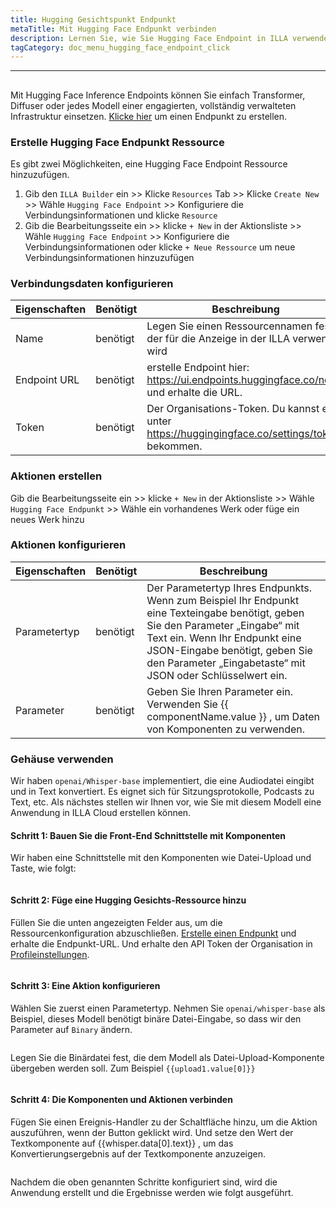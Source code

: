 ```yaml
---
title: Hugging Gesichtspunkt Endpunkt
metaTitle: Mit Hugging Face Endpunkt verbinden
description: Lernen Sie, wie Sie Hugging Face Endpoint in ILLA verwenden
tagCategory: doc_menu_hugging_face_endpoint_click
---
```


* * *

## <Heading hidden>Umhüllender Gesichtspunkt Endpunkt</Heading>

Mit Hugging Face Inference Endpoints können Sie einfach Transformer, Diffuser oder jedes Modell einer engagierten, vollständig verwalteten Infrastruktur einsetzen. [Klicke hier](https://ui.endpoints.huggingface.co/new) um einen Endpunkt zu erstellen. 

### Erstelle Hugging Face Endpunkt Ressource

Es gibt zwei Möglichkeiten, eine Hugging Face Endpoint Ressource hinzuzufügen. 

1.  Gib den `ILLA Builder` ein >> Klicke `Resources` Tab >> Klicke `Create New` >> Wähle `Hugging Face Endpoint` >> Konfiguriere die Verbindungsinformationen und klicke `Resource`
2.  Gib die Bearbeitungsseite ein >> klicke `+ New` in der Aktionsliste >> Wähle `Hugging Face Endpoint` >> Konfiguriere die Verbindungsinformationen oder klicke `+ Neue Ressource` um neue Verbindungsinformationen hinzuzufügen

### Verbindungsdaten konfigurieren

| Eigenschaften | Benötigt | Beschreibung                                                                                     |
| ------------- | -------- | ------------------------------------------------------------------------------------------------ |
| Name          | benötigt | Legen Sie einen Ressourcennamen fest, der für die Anzeige in der ILLA verwendet wird             |
| Endpoint URL  | benötigt | erstelle Endpoint hier: https://ui.endpoints.huggingface.co/new und erhalte die URL.             |
| Token         | benötigt | Der Organisations-Token. Du kannst es unter https://huggingingface.co/settings/tokens bekommen.  |

### Aktionen erstellen

Gib die Bearbeitungsseite ein >> klicke `+ New` in der Aktionsliste >> Wähle `Hugging Face Endpunkt` >> Wähle ein vorhandenes Werk oder füge ein neues Werk hinzu

### Aktionen konfigurieren

| Eigenschaften | Benötigt | Beschreibung                                                                                                                                                                                                                                                      |
| ------------- | -------- | ----------------------------------------------------------------------------------------------------------------------------------------------------------------------------------------------------------------------------------------------------------------- |
| Parametertyp  | benötigt | Der Parametertyp Ihres Endpunkts. Wenn zum Beispiel Ihr Endpunkt eine Texteingabe benötigt, geben Sie den Parameter „Eingabe“ mit Text ein. Wenn Ihr Endpunkt eine JSON-Eingabe benötigt, geben Sie den Parameter „Eingabetaste“ mit JSON oder Schlüsselwert ein. |
| Parameter     | benötigt | Geben Sie Ihren Parameter ein. Verwenden Sie {{ componentName.value }} , um Daten von Komponenten zu verwenden.                                                                                                                                                   |

### Gehäuse verwenden

Wir haben `openai/Whisper-base` implementiert, die eine Audiodatei eingibt und in Text konvertiert. Es eignet sich für Sitzungsprotokolle, Podcasts zu Text, etc. Als nächstes stellen wir Ihnen vor, wie Sie mit diesem Modell eine Anwendung in ILLA Cloud erstellen können.

#### Schritt 1: Bauen Sie die Front-End Schnittstelle mit Komponenten

Wir haben eine Schnittstelle mit den Komponenten wie Datei-Upload und Taste, wie folgt:

<img src='https://cdn.illacloud.com/official-website/img/docs/connect/hf1.png' alt="" />

#### Schritt 2: Füge eine Hugging Gesichts-Ressource hinzu

Füllen Sie die unten angezeigten Felder aus, um die Ressourcenkonfiguration abzuschließen. [Erstelle einen Endpunkt](https://ui.endpoints.huggingface.co/new) und erhalte die Endpunkt-URL. Und erhalte den API Token der Organisation in [Profileinstellungen](https://huggingingface.co/settings/tokens). 

<img src='https://cdn.illacloud.com/official-website/img/docs/connect/hf2.png' alt="" />

#### Schritt 3: Eine Aktion konfigurieren

Wählen Sie zuerst einen Parametertyp. Nehmen Sie `openai/whisper-base` als Beispiel, dieses Modell benötigt binäre Datei-Eingabe, so dass wir den Parameter auf `Binary` ändern.

<img src='https://cdn.illacloud.com/official-website/img/docs/connect/hf3.png' alt="" />

Legen Sie die Binärdatei fest, die dem Modell als Datei-Upload-Komponente übergeben werden soll. Zum Beispiel `{{upload1.value[0]}}`

<img src='https://cdn.illacloud.com/official-website/img/docs/connect/hf4.png' alt="" />

#### Schritt 4: Die Komponenten und Aktionen verbinden

Fügen Sie einen Ereignis-Handler zu der Schaltfläche hinzu, um die Aktion auszuführen, wenn der Button geklickt wird. Und setze den Wert der Textkomponente auf {{whisper.data[0].text}} , um das Konvertierungsergebnis auf der Textkomponente anzuzeigen. 

<img src='https://cdn.illacloud.com/official-website/img/docs/connect/hf5.png' alt="" />

Nachdem die oben genannten Schritte konfiguriert sind, wird die Anwendung erstellt und die Ergebnisse werden wie folgt ausgeführt.

<img src='https://cdn.illacloud.com/official-website/img/docs/connect/hf6.gif' alt="" />
